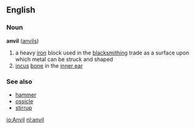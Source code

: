 ==English==
=== Noun ===
'''anvil''' ([[anvils]])

# a heavy [[iron]] block used in the [[blacksmithing]] trade as a surface upon which metal can be struck and shaped
# [[incus]] [[bone]] in the [[inner ear]]

===See also===
*[[hammer]]
*[[ossicle]]
*[[stirrup]]

[[io:Anvil]]
[[nl:anvil]]